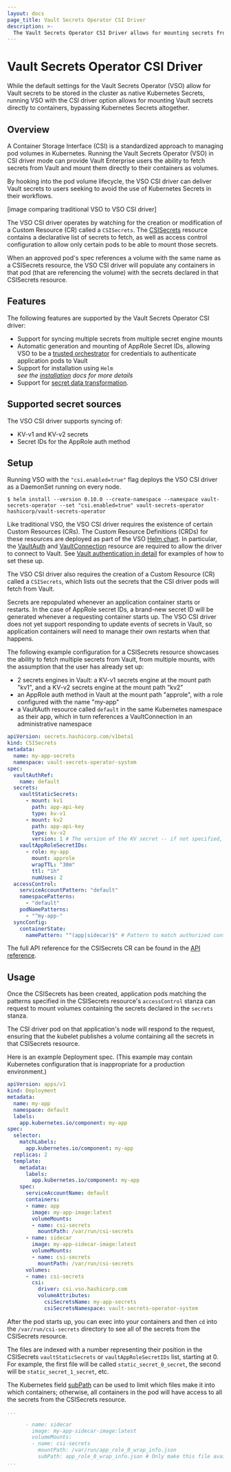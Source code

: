 ```yaml
---
layout: docs
page_title: Vault Secrets Operator CSI Driver
description: >-
  The Vault Secrets Operator CSI Driver allows for mounting secrets from Vault directly into application containers.
---
```


# Vault Secrets Operator CSI Driver

While the default settings for the Vault Secrets Operator (VSO) allow for Vault secrets to be stored in the cluster as native Kubernetes Secrets, 
running VSO with the CSI driver option allows for mounting Vault secrets directly to containers, bypassing Kubernetes Secrets altogether.

## Overview

A Container Storage Interface (CSI) is a standardized approach to managing pod volumes in Kubernetes. 
Running the Vault Secrets Operator (VSO) in CSI driver mode can provide Vault Enterprise users the ability to fetch secrets 
from Vault and mount them directly to their containers as volumes.

By hooking into the pod volume lifecycle, the VSO CSI driver can deliver Vault secrets to users seeking to avoid the use of Kubernetes Secrets in their workflows.

[image comparing traditional VSO to VSO CSI driver]

The VSO CSI driver operates by watching for the creation or modification of a Custom Resource (CR) called a `CSISecrets`.
The [CSISecrets]() resource contains a declarative list of secrets to fetch, as well as access control configuration to allow only certain pods to be able to mount those secrets.

When an approved pod's spec references a volume with the same name as a CSISecrets resource, the VSO CSI driver will populate 
any containers in that pod (that are referencing the volume) with the secrets declared in that CSISecrets resource.

## Features

The following features are supported by the Vault Secrets Operator CSI driver:

- Support for syncing multiple secrets from multiple secret engine mounts
- Automatic generation and mounting of AppRole Secret IDs, allowing VSO to be a [trusted orchestrator]() for credentials to authenticate application pods to Vault
- Support for installation using `Helm`<br />
*see the [installation](/vault/docs/platform/k8s/vso/installation) docs for more details*
- Support for [secret data transformation](/vault/docs/platform/k8s/vso/secret-transformation).

## Supported secret sources

The VSO CSI driver supports syncing of:
* KV-v1 and KV-v2 secrets
* Secret IDs for the AppRole auth method

## Setup

Running VSO with the `"csi.enabled=true"` flag deploys the VSO CSI driver as a DaemonSet running on every node.

```shell-session
$ helm install --version 0.10.0 --create-namespace --namespace vault-secrets-operator --set "csi.enabled=true" vault-secrets-operator hashicorp/vault-secrets-operator
```

Like traditional VSO, the VSO CSI driver requires the existence of certain Custom Resources (CRs). The Custom Resource Definitions (CRDs) for these resources are deployed as part of the 
VSO [Helm chart](). In particular, the [VaultAuth]() and [VaultConnection]() resource are required to allow the driver to connect to Vault. 
See [Vault authentication in detail]() for examples of how to set these up.

The VSO CSI driver also requires the creation of a Custom Resource (CR) called a `CSISecrets`, which lists out the secrets that the CSI driver pods will fetch from Vault.

Secrets are repopulated whenever an application container starts or restarts. In the case of AppRole secret IDs, a brand-new secret ID will be generated whenever a requesting container starts up.
The VSO CSI driver does not yet support responding to update events of secrets in Vault, so application containers will need to manage their own restarts when that happens.

The following example configuration for a CSISecrets resource showcases the ability to fetch multiple secrets from Vault, from multiple mounts, with the assumption that the user has already set up: 
- 2 secrets engines in Vault: a KV-v1 secrets engine at the mount path "kv1", and a KV-v2 secrets engine at the mount path "kv2"
- an AppRole auth method in Vault at the mount path "approle", with a role configured with the name "my-app"
- a VaultAuth resource called `default` in the same Kubernetes namespace as their app, which in turn references a VaultConnection in an administrative namespace

```yaml
apiVersion: secrets.hashicorp.com/v1beta1
kind: CSISecrets
metadata:
  name: my-app-secrets
  namespace: vault-secrets-operator-system
spec:
  vaultAuthRef:
    name: default
  secrets:
    vaultStaticSecrets:
      - mount: kv1
        path: app-api-key
        type: kv-v1
      - mount: kv2
        path: app-api-key
        type: kv-v2
        version: 1 # The version of the KV secret -- if not specified, defaults to the latest version
    vaultAppRoleSecretIDs:
      - role: my-app
        mount: approle
        wrapTTL: "30m"
        ttl: "1h"
        numUses: 2
  accessControl:
    serviceAccountPattern: "default"
    namespacePatterns:
      - "default"
    podNamePatterns:
      - "^my-app-"
  syncConfig:
    containerState:
      namePattern: "^(app|sidecar)$" # Pattern to match authorized container names
```

The full API reference for the CSISecrets CR can be found in the [API reference]().

## Usage

Once the CSISecrets has been created, application pods matching the patterns specified in the CSISecrets resource's `accessControl` stanza can request to mount volumes containing the secrets declared in the `secrets` stanza.

The CSI driver pod on that application's node will respond to the request, ensuring that the kubelet publishes a volume containing all the secrets in that CSISecrets resource.

Here is an example Deployment spec. (This example may contain Kubernetes configuration that is inappropriate for a production environment.)
```yaml
apiVersion: apps/v1
kind: Deployment
metadata:
  name: my-app
  namespace: default
  labels:
    app.kubernetes.io/component: my-app
spec:
  selector:
    matchLabels:
      app.kubernetes.io/component: my-app
  replicas: 2
  template:
    metadata:
      labels:
        app.kubernetes.io/component: my-app
    spec:
      serviceAccountName: default
      containers:
      - name: app
        image: my-app-image:latest
        volumeMounts:
        - name: csi-secrets
          mountPath: /var/run/csi-secrets
      - name: sidecar
        image: my-app-sidecar-image:latest
        volumeMounts:
        - name: csi-secrets
          mountPath: /var/run/csi-secrets
      volumes:
      - name: csi-secrets
        csi:
          driver: csi.vso.hashicorp.com
          volumeAttributes:
            csiSecretsName: my-app-secrets
            csiSecretsNamespace: vault-secrets-operator-system
```

After the pod starts up, you can exec into your containers and then `cd` into the `/var/run/csi-secrets` directory to see all of the secrets from the CSISecrets resource.

The files are indexed with a number representing their position in the CSISecrets `vaultStaticSecrets` or `vaultAppRoleSecretIDs` list, starting at 0.
For example, the first file will be called `static_secret_0_secret`, the second will be `static_secret_1_secret`, etc.

The Kubernetes field [subPath]() can be used to limit which files make it into which containers; otherwise, all containers in the pod will have access to all the secrets from the CSISecrets resource.
```yaml
...

      - name: sidecar
        image: my-app-sidecar-image:latest
        volumeMounts:
        - name: csi-secrets
          mountPath: /var/run/app_role_0_wrap_info.json
          subPath: app_role_0_wrap_info.json # Only make this file available to the container, not the others
...
```



